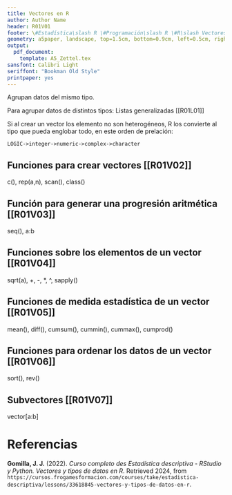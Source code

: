 ```yaml
---
title: Vectores en R
author: Author Name
header: R01V01
footer: \#Estadística\slash R \#Programación\slash R \#R\slash Vectores
geometry: a5paper, landscape, top=1.5cm, bottom=0.9cm, left=0.5cm, right=0.5cm, headsep = 0.5cm, footskip = 12pt
output:
  pdf_document: 
    template: A5_Zettel.tex
sansfont: Calibri Light
seriffont: "Bookman Old Style"
printpaper: yes
---
```


Agrupan datos del mismo tipo.

Para agrupar datos de distintos tipos: Listas generalizadas [[R01L01]]

Si al crear un vector los elemento no son heterogéneos, R los convierte al tipo que pueda englobar todo, en este orden de prelación:
```
LOGIC->integer->numeric->complex->character
```

## Funciones para crear vectores [[R01V02]]
c(), rep(a,n), scan(), class()

## Función para generar una progresión aritmética [[R01V03]]
seq(), a:b

## Funciones sobre los elementos de un vector [[R01V04]]
sqrt(a), +, -, *, ^, sapply()

## Funciones de medida estadística de un vector [[R01V05]]
mean(), diff(), cumsum(), cummin(), cummax(), cumprod()

## Funciones para ordenar los datos de un vector [[R01V06]]
sort(), rev()

## Subvectores [[R01V07]]
vector[a:b]
\pagebreak

# Referencias

**Gomilla, J. J.** (2022). _Curso completo des Estadística descriptiva - RStudio y Python. Vectores y tipos de datos en R_. Retrieved 2024, from <code style="word-wrap: break-word;">https://cursos.frogamesformacion.com/courses/take/estadistica-descriptiva/lessons/33618845-vectores-y-tipos-de-datos-en-r</code>.